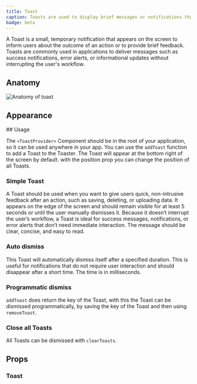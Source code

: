 ```yaml
---
title: Toast
caption: Toasts are used to display brief messages or notifications that appear temporarily on the screen.
badge: beta
---
```


A Toast is a small, temporary notification that appears on the screen to inform users about the outcome of an action or to provide brief feedback. Toasts are commonly used in applications to deliver messages such as success notifications, error alerts, or informational updates without interrupting the user's workflow.

## Anatomy

<Image
  src="/toast/toast-anatomy.jpg"
  alt="Anatomy of toast"
  width={800}
  height={550}
  className="mx-auto block"
/>
## Appearance

<AppearanceDemo component={title} />

<AppearanceTable component={title} />
## Usage

The `<ToastProvider>` Component should be in the root of your application, so it can be used anywhere in your app. You can use the `addToast` function to add a Toast to the Toaster. The Toast will appear at the bottom right of the screen by default. with the position prop you can change the position of all Toasts.

### Simple Toast

A Toast should be used when you want to give users quick, non-intrusive feedback after an action, such as saving, deleting, or uploading data. It appears on the edge of the screen and should remain visible for at least 5 seconds or until the user manually dismisses it. Because it doesn’t interrupt the user’s workflow, a Toast is ideal for success messages, notifications, or error alerts that don’t need immediate interaction. The message should be clear, concise, and easy to read.

<ComponentDemo file="./toast-simple.demo.tsx" />

### Auto dismiss

This Toast will automatically dismiss itself after a specified duration.
This is useful for notifications that do not require user interaction and should disappear after a short time. The time is in milliseconds.

<ComponentDemo file="./toast-auto-dismiss.demo.tsx" />

### Programmatic dismiss

`addToast` does return the key of the Toast, with this the Toast can be dismissed programmatically, by saving the key of the Toast and then using `removeToast`.

<ComponentDemo file="./toast-programmatic-dismiss.demo.tsx" />

### Close all Toasts

All Toasts can be dismissed with `clearToasts`.

<ComponentDemo file="./toast-close-all.demo.tsx" />

## Props

<StorybookHintMessage component={title} />

### Toast

<PropsTable component="ToastProvider" />
